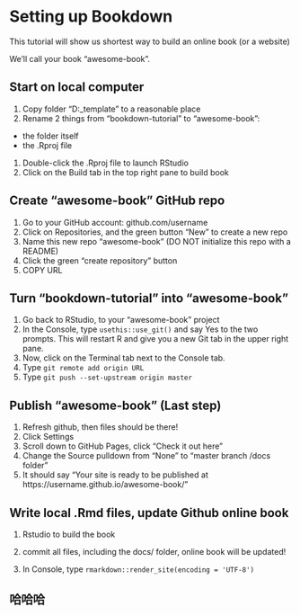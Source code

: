 # Setting up Bookdown {#setup}

This tutorial will show us shortest way to build an online book (or a website)

We'll call your book "awesome-book".

## Start on local computer

1. Copy folder "D:\R\bookdown_template" to a reasonable place
1. Rename 2 things from "bookdown-tutorial" to "awesome-book":
  - the folder itself
  - the .Rproj file
1. Double-click the .Rproj file to launch RStudio 
1. Click on the Build tab in the top right pane to build book

## Create "awesome-book" GitHub repo

1. Go to your GitHub account: github.com/username
1. Click on Repositories, and the green button "New" to create a new repo
1. Name this new repo "awesome-book" (DO NOT initialize this repo with a README)
1. Click the green "create repository" button
1. COPY URL

## Turn "bookdown-tutorial" into "awesome-book"

1. Go back to RStudio, to your "awesome-book" project
1. In the Console, type `usethis::use_git()` and say Yes to the two prompts. This will restart R and give you a new Git tab in the upper right pane.
1. Now, click on the Terminal tab next to the Console tab. 
1. Type `git remote add origin URL`
1. Type `git push --set-upstream origin master`

## Publish "awesome-book" (Last step) 

1. Refresh github, then files should be there! 
1. Click Settings
1. Scroll down to GitHub Pages, click "Check it out here"
1. Change the Source pulldown from "None" to "master branch /docs folder"
1. It should say "Your site is ready to be published at https://username.github.io/awesome-book/"

## Write local .Rmd files, update Github online book

1. Rstudio to build the book 
1. commit all files, including the docs/ folder, online book will be updated!

1. In Console, type `rmarkdown::render_site(encoding = 'UTF-8')`

## 哈哈哈

